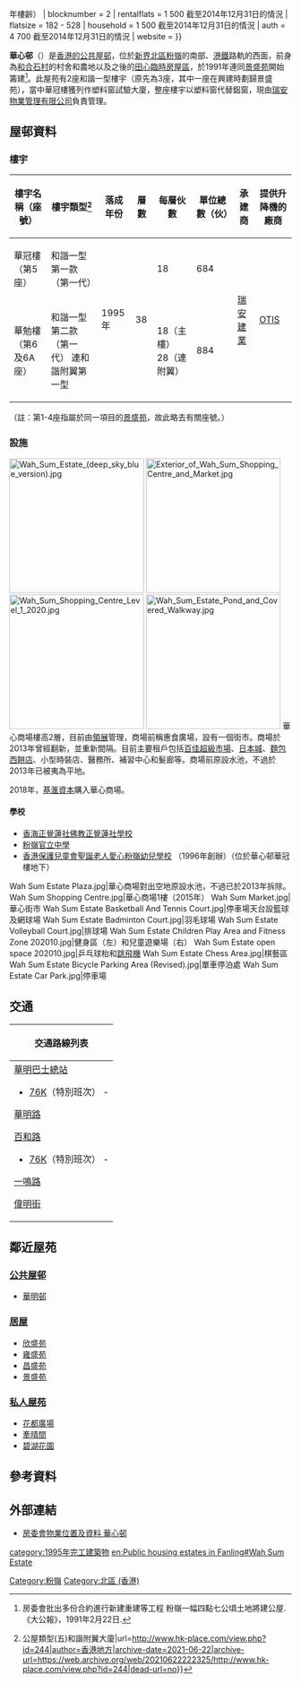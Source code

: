 {{HKPublicHousing |
| housename = 華心邨<br>Wah Sum Estate
| authority =
| photo = Wah Sum Estate.jpg
| phototitle = 華心邨北面
| district = 北區
| type = 1
| year = 1995年（{{#expr:{{Currentyear}} -1995}}年樓齡）
| blocknumber = 2
| rentalflats = 1 500 截至2014年12月31日的情況
| flatsize = 182 - 528
| household =  	1 500 截至2014年12月31日的情況
| auth =  4 700 截至2014年12月31日的情況
| website =
}}

'''華心邨'''（{{lang-en|'''Wah Sum Estate'''}}）是[[香港公共屋邨|香港的公共屋邨]]，位於[[新界|新界]][[北區_(香港)|北區]][[粉嶺|粉嶺]]的南部、[[港鐵|港鐵]]路軌的西面，前身為[[和合石村|和合石村]]的村舍和農地以及之後的[[臨時房屋區#北區|田心臨時房屋區]]，於1991年連同[[景盛苑|景盛苑]]開始籌建<ref>房委會批出多份合約進行新建重建等工程 粉嶺一幅四點七公頃土地將建公屋.《大公報》，1991年2月22日.</ref>。此屋苑有2座和諧一型樓宇（原先為3座，其中一座在興建時劃歸景盛苑），當中華冠樓獲列作塑料窗試驗大廈，整座樓宇以塑料窗代替鋁窗，現由[[瑞安物業管理有限公司|瑞安物業管理有限公司]]負責管理。

== 屋邨資料 ==

===樓宇===

{| class="wikitable" style="text-align: center"
|-
! 樓宇名稱（座號） !! 樓宇類型<ref>{{Cite web|title=建設及建築物 {{!}} 公屋類型(五)和諧附翼大廈|url=http://www.hk-place.com/view.php?id=244|author=香港地方|archive-date=2021-06-22|archive-url=https://web.archive.org/web/20210622222325/http://www.hk-place.com/view.php?id=244|dead-url=no}}</ref>!! 落成年份 
!層數
!每層伙數
!單位總數（伙）
!承建商!! 提供升降機的廠商
|-
| 華冠樓（第5座） || 和諧一型第一款（第一代） || rowspan="2" | 1995年 
| rowspan="2" |38
|18
|684
| rowspan="2" |[[瑞安建業|瑞安建業]]
| rowspan="2" | [[奧的斯電梯公司|OTIS]]
|-
| 華勉樓（第6及6A座） || 和諧一型第二款（第一代）
連和諧附翼第一型
|18（主樓）
28（連附翼）
|884
|}

（註：第1-4座指屬於同一項目的[[景盛苑|景盛苑]]，故此略去有關座號。）

===設施===
[[File:Wah_Sum_Estate_(deep_sky_blue_version).jpg|240px]]
[[File:Exterior_of_Wah_Sum_Shopping_Centre_and_Market.jpg|240px]]
[[File:Wah_Sum_Shopping_Centre_Level_1_2020.jpg|240px]]
[[File:Wah_Sum_Estate_Pond_and_Covered_Walkway.jpg|240px]]
華心商場樓高2層，目前由[[領展|領展]]管理，商場前稱惠食廣場，設有一個街市。商場於2013年曾經翻新，並重新間隔。目前主要租戶包括[[百佳超級市場|百佳超級市場]]、[[日本城|日本城]]、[[麵包西餅店|麵包西餅店]]、小型時裝店、醫務所、補習中心和髮廊等。商場前原設水池，不過於2013年已被夷為平地。

2018年，[[基滙資本|基滙資本]]購入華心商場。

====學校====
*[[香海正覺蓮社佛教正覺蓮社學校|香海正覺蓮社佛教正覺蓮社學校]]
*[[粉嶺官立中學|粉嶺官立中學]]
*[http://www.hkspc.org/php/webcms/public/mainpage/ch_school.php3?refid=154 香港保護兒童會聖誕老人愛心粉嶺幼兒學校] {{Wayback|url=http://www.hkspc.org/php/webcms/public/mainpage/ch_school.php3?refid=154 |date=20210420001349 }}（1996年創辦）（位於華心邨華冠樓地下）

<gallery>
Wah Sum Estate Plaza.jpg|華心商場對出空地原設水池，不過已於2013年拆除。
Wah Sum Shopping Centre.jpg|華心商場1樓（2015年）
Wah Sum Market.jpg|華心街市
Wah Sum Estate Basketball And Tennis Court.jpg|停車場天台設籃球及網球場
Wah Sum Estate Badminton Court.jpg|羽毛球場
Wah Sum Estate Volleyball Court.jpg|排球場
Wah Sum Estate Children Play Area and Fitness Zone 202010.jpg|健身區（左）和兒童遊樂場（右）
Wah Sum Estate open space 202010.jpg|乒乓球枱和[[跳飛機|跳飛機]]
Wah Sum Estate Chess Area.jpg|棋藝區
Wah Sum Estate Bicycle Parking Area (Revised).jpg|單車停泊處
Wah Sum Estate Car Park.jpg|停車場
</gallery>

==交通==
{| class="mw-collapsible mw-collapsed wikitable" style="background:white; margin: 0 auto; width: auto;" 
! 交通路線列表
|-
|
;[[華明巴士總站|華明巴士總站]]
*[[九龍巴士76K線|76K]]（特別班次） - {{HK Bus Route KLNT|76K|special}}
{{九龍新界巴士簡單列表|70K|73|73A|78|270A|270B|270P|273|273A|273S|277X|278P|278X|N73|T277}}{{過海隧道巴士簡單列表|373|678|978}}{{大嶼山巴士簡單列表|E43}}
;[[華明路|華明路]]
{{九龍新界巴士簡單列表|70K|73|73A|273|273A|273D|273S|277X}}{{過海隧道巴士簡單列表|978}}{{大嶼山巴士簡單列表|E43}}{{新界專線小巴簡單列表|501A|502}}
{{新界居民巴士簡單列表|NR10|NR11|NR12}}
;[[百和路|百和路]]
*[[九龍巴士76K線|76K]]（特別班次） - {{HK Bus Route KLNT|76K|special}}
{{九龍新界巴士簡單列表|70K|73|73A|261X|270A|270B|270P|270S|273|273A|273D|273S|277P|277X|278P|278X|279X|N73|T270|T277|W3}}
{{過海隧道巴士簡單列表|373|678|978|N373}}{{大嶼山巴士簡單列表|A43|N42A|NA43}}{{新界專線小巴簡單列表|501K|501S}}
;[[一鳴路|一鳴路]]
{{九龍新界巴士簡單列表|70K|73|73A|270A|270B|270P|273|273A|277X|278X|N73}}{{過海隧道巴士簡單列表|373|678|978}}{{新界專線小巴簡單列表|501K}}
;[[偉明街|偉明街]]
{{新界專線小巴簡單列表|501K}}
|}

==鄰近屋苑==
===[[公共屋邨|公共屋邨]]===
*[[華明邨|華明邨]]

===[[居屋|居屋]]===
*[[欣盛苑|欣盛苑]]
*[[雍盛苑|雍盛苑]]
*[[昌盛苑|昌盛苑]]
*[[景盛苑|景盛苑]]
===[[私人屋苑|私人屋苑]]===
*[[花都廣場|花都廣場]]
*[[牽晴間|牽晴間]]
*[[碧湖花園|碧湖花園]]

==參考資料==
{{Reflist}}

==外部連結==
{{Commonscat|Wah Sum Estate}}
*[http://www.housingauthority.gov.hk/tc/global-elements/estate-locator/detail.html?propertyType=1&id=2775 房委會物業位置及資料 華心邨]{{Wayback|url=https://www.housingauthority.gov.hk/tc/global-elements/estate-locator/detail.html?propertyType=1&id=2775 |date=20200503102200 }}

{{北區公共屋邨}}
{{前領展物業}}
{{DEFAULTSORT:Wah Sum Estate}}
[[Category:粉嶺|Category:粉嶺]]
[[category:1995年完工建築物|category:1995年完工建築物]]
[[Category:北區_(香港)|Category:北區 (香港)]]
[[en:Public_housing_estates_in_Fanling#Wah_Sum_Estate|en:Public housing estates in Fanling#Wah Sum Estate]]